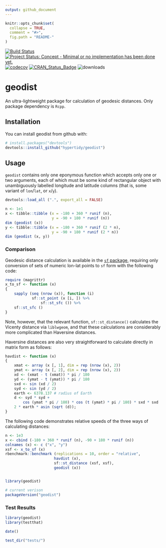 ```yaml
---
output: github_document
---
```


<!-- README.md is generated from README.Rmd. Please edit that file -->

```r
knitr::opts_chunk$set(
  collapse = TRUE,
  comment = "#>",
  fig.path = "README-"
)
```

[![Build Status](https://travis-ci.org/hypertidy/geodist.svg)](https://travis-ci.org/hypertidy/geodist) 
[![Project Status: Concept - Minimal or no implementation has been done yet.](http://www.repostatus.org/badges/0.1.0/concept.svg)](http://www.repostatus.org/#concept)
[![codecov](https://codecov.io/gh/hypertidy/geodist/branch/master/graph/badge.svg)](https://codecov.io/gh/hypertidy/geodist)
[![CRAN_Status_Badge](http://www.r-pkg.org/badges/version/geodist)](http://cran.r-project.org/web/packages/geodist) 
![downloads](http://cranlogs.r-pkg.org/badges/grand-total/geodist)

# geodist

An ultra-lightweight package for calculation of geodesic distances. Only package
dependency is `Rcpp`.

## Installation

You can install geodist from github with:

```r
# install.packages("devtools")
devtools::install_github("hypertidy/geodist")
```

## Usage

`geodist` contains only one eponymous function which accepts only one or two
arguments, each of which must be some kind of rectangular object with
unambiguously labelled longitude and latitude columns (that is, some variant of
`lon`/`lat`, or `x`/`y`).

```r
devtools::load_all (".", export_all = FALSE)
```


```r
n <- 1e1
x <- tibble::tibble (x = -180 + 360 * runif (n),
                     y = -90 + 180 * runif (n))
dim (geodist (x))
y <- tibble::tibble (x = -180 + 360 * runif (2 * n),
                     y = -90 + 180 * runif (2 * n))
dim (geodist (x, y))
```

### Comparison

Geodesic distance calculation is available in the [`sf`
package](https://cran.r-project.org/package=sf), requiring only conversion of
sets of numeric lon-lat points to `sf` form with the following code:
```r
require (magrittr)
x_to_sf <- function (x)
{
    sapply (seq (nrow (x)), function (i)
            sf::st_point (x [i, ]) %>%
                sf::st_sfc ()) %>%
    sf::st_sfc ()
}
```
Note, however, that the relevant function, `sf::st_distance()` calculates the
Vicenty distance via `liblwgeom`, and that these calculations are considerably
more complicated than Haversine distances.

Haversine distances are also very straightforward to calculate directly in
matrix form as follows:

```r
havdist <- function (x)
{
    xmat <- array (x [, 1], dim = rep (nrow (x), 2))
    ymat <- array (x [, 2], dim = rep (nrow (x), 2))
    xd <- (xmat - t (xmat)) * pi / 180
    yd <- (ymat - t (ymat)) * pi / 180
    sxd <- sin (xd / 2)
    syd <- sin (yd / 2)
    earth <- 6378.137 # radius of Earth
    d <- syd * syd +
        cos (ymat * pi / 180) * cos (t (ymat) * pi / 180) * sxd * sxd
    2 * earth * asin (sqrt (d));
}
```

The following code demonstrates relative speeds of the three ways of calculating
distances:
```r
n <- 1e3
x <- cbind (-180 + 360 * runif (n), -90 + 180 * runif (n))
colnames (x) <- c ("x", "y")
xsf <- x_to_sf (x)
rbenchmark::benchmark (replications = 10, order = "relative",
                      havdist (x),
                      sf::st_distance (xsf, xsf),
                      geodist (x))
```

```r
```





```r
library(geodist)

# current verison
packageVersion("geodist")

```

### Test Results

```r
library(geodist)
library(testthat)

date()

test_dir("tests/")
```
